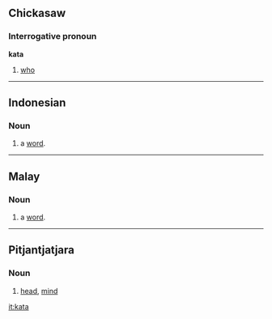 ==Chickasaw==
===Interrogative pronoun===
'''kata'''
# [[who]]

----

==Indonesian==
===Noun===

# a [[word]].

----
==Malay==
===Noun===

# a [[word]].

----

==Pitjantjatjara==
===Noun===

# [[head]], [[mind]]

[[it:kata]]
